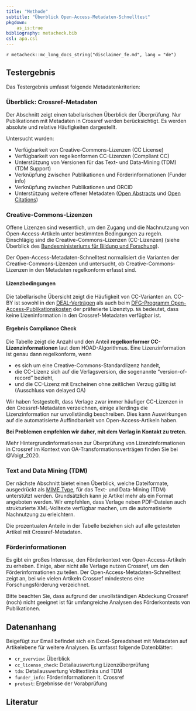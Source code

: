 ```yaml
---
title: "Methode"
subtitle: "Überblick Open-Access-Metadaten-Schnelltest"
pkgdown:
    as_is:true
bibliography: metacheck.bib
csl: apa.csl
---
```


<!-- NOTE this has to stay in sync with methodology.Rmd -->

<div class="alert alert-warning" role="alert">
`r metacheck::mc_long_docs_string("disclaimer_fe.md", lang = "de")`
</div>

## Testergebnis

Das Testergebnis umfasst folgende Metadatenkriterien:

### Überblick: Crossref-Metadaten

Der Abschnitt zeigt einen tabellarischen Überblick der Überprüfung. 
Nur Publikationen mit Metadaten in Crossref werden berücksichtigt.
Es werden absolute und relative Häufigkeiten dargestellt.

Untersucht wurden:

- Verfügbarkeit von Creative-Commons-Lizenzen (CC License)
- Verfügbarkeit von regelkonformen CC-Lizenzen (Compliant CC)
- Unterstützung von Versionen für das Text- und Data-Mining (TDM) (TDM Support)
- Verknüpfung zwischen Publikationen und Förderinformationen (Funder info)
- Verknüpfung zwischen Publikationen und ORCID
- Unterstützung weitere offener Metadaten ([Open Abstracts](https://i4oa.org/) und [Open Citations](https://i4oc.org/))

### Creative-Commons-Lizenzen

Offene Lizenzen sind wesentlich, um den Zugang und die Nachnutzung von Open-Access-Artikeln unter bestimmten Bedingungen zu regeln. 
Einschlägig sind die Creative-Commons-Lizenzen (CC-Lizenzen) (siehe Überblick des
[Bundesministeriums für Bildung und Forschung](https://www.bildung-forschung.digital/de/lizenzvertrag-und-offene-lizenzen-2650.html)).

Der Open-Access-Metadaten-Schnelltest normalisiert die Varianten der Creative-Commons-Lizenzen und untersucht, ob Creative-Commons-Lizenzen in den Metadaten regelkonform erfasst sind.

#### Lizenzbedingungen

Die tabellarische Übersicht zeigt die Häufigkeit von CC-Varianten an. 
CC-BY ist sowohl in den [DEAL-Verträgen](https://www.projekt-deal.de/) als auch beim [DFG-Programm Open-Access-Publikationskosten](https://www.dfg.de/foerderung/programme/infrastruktur/lis/lis_foerderangebote/open_access_publikationskosten/index.html) der präferierte Lizenztyp.
`NA` bedeutet, dass keine Lizeninformation in den Crossref-Metadaten verfügbar ist.

#### Ergebnis Compliance Check

Die Tabelle zeigt die Anzahl und den Anteil **regelkonformer CC-Lizenzinformationen** laut dem HOAD-Algorithmus. 
Eine Lizenzinformation ist genau dann regelkonform, wenn

- es sich um eine Creative-Commons-Standardlizenz handelt,
- die CC-Lizenz sich auf die Verlagsversion, die sogenannte "version-of-record" bezieht,
- und die CC-Lizenz mit Erscheinen ohne zeitlichen Verzug gültig ist (Ausschluss von delayed OA)

Wir haben festgestellt, dass Verlage zwar immer häufiger CC-Lizenzen in den Crossref-Metadaten verzeichnen, einige allerdings die Lizenzinformation nur unvollständig beschreiben. 
Dies kann Auswirkungen auf die automatisierte Auffindbarkeit von Open-Access-Artikeln haben. 

**Bei Problemen empfehlen wir daher, mit dem Verlag in Kontakt zu treten.**

Mehr Hintergrundinformationen zur Überprüfung von Lizenzinformationen in Crossref im Kontext von OA-Transformationsverträgen finden Sie bei @Voigt_2020.

### Text and Data Mining (TDM)

Der nächste Abschnitt bietet einen Überblick, welche Dateiformate,
ausgedrückt als [MIME Type](https://developer.mozilla.org/en-US/docs/Web/HTTP/Basics_of_HTTP/MIME_types/Common_types), für das Text- und Data-Mining (TDM) unterstützt werden. 
Grundsätzlich kann je Artikel mehr als ein Format angeboten werden. 
Wir empfehlen, dass Verlage neben PDF-Dateien auch strukturierte XML-Volltexte verfügbar machen, um die automatisierte Nachnutzung zu erleichtern.

Die prozentualen Anteile in der Tabelle beziehen sich auf alle getesteten Artikel mit Crossref-Metadaten. 

### Förderinformationen

Es gibt ein großes Interesse, den Förderkontext von Open-Access-Artikeln zu
erheben. 
Einige, aber nicht alle Verlage nutzen Crossref, um den Förderinformationen zu teilen. 
Der Open-Access-Metadaten-Schnelltest zeigt an, bei wie vielen Artikeln Crossref mindestens eine Forschungsförderung verzeichnet.

Bitte beachten Sie, dass aufgrund der unvollständigen Abdeckung Crossref (noch) nicht geeignet ist für umfangreiche Analysen des Förderkontexts von Publikationen.

## Datenanhang

Beigefügt zur Email befindet sich ein Excel-Spreadsheet mit Metadaten auf Artikelebene für weitere Analysen. Es umfasst folgende Datenblätter:

- `cr_overview`: Überblick  
- `cc_license_check`: Detailauswertung Lizenzüberprüfung
- `tdm`: Detailauswertung Volltextlinks und TDM
- `funder_info`: Förderinformationen lt. Crossref
- `pretest`: Ergebnisse der Vorabprüfung

## Literatur
